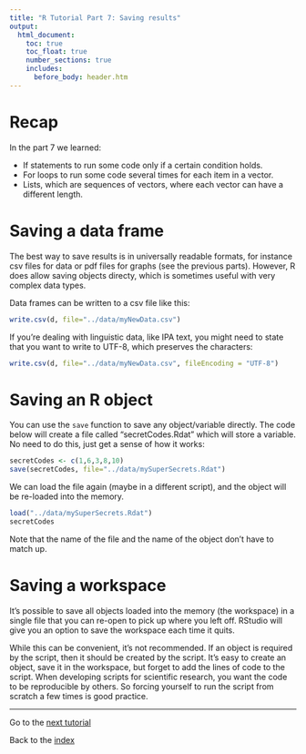 ```yaml
---
title: "R Tutorial Part 7: Saving results"
output:
  html_document:
    toc: true
    toc_float: true
    number_sections: true
    includes:
      before_body: header.htm
---
```


# Recap

In the part 7 we learned:

-  If statements to run some code only if a certain condition holds.
-  For loops to run some code several times for each item in a vector.
-  Lists, which are sequences of vectors, where each vector can have a different length.

# Saving a data frame

The best way to save results is in universally readable formats, for instance csv files for data or pdf files for graphs (see the previous parts).  However, R does allow saving objects directy, which is sometimes useful with very complex data types.

Data frames can be written to a csv file like this:

```r
write.csv(d, file="../data/myNewData.csv")
```

If you're dealing with linguistic data, like IPA text, you might need to state that you want to write to UTF-8, which preserves the characters:

```r
write.csv(d, file="../data/myNewData.csv", fileEncoding = "UTF-8")
```

# Saving an R object

You can use the `save` function to save any object/variable directly.  The code below will create a file called "secretCodes.Rdat" which will store a variable. No need to do this, just get a sense of how it works:

```r
secretCodes <- c(1,6,3,8,10)
save(secretCodes, file="../data/mySuperSecrets.Rdat")
```

We can load the file again (maybe in a different script), and the object will be re-loaded into the memory.

```r
load("../data/mySuperSecrets.Rdat")
secretCodes
```

Note that the name of the file and the name of the object don't have to match up.

# Saving a workspace

It's possible to save all objects loaded into the memory (the workspace) in a single file that you can re-open to pick up where you left off.  RStudio will give you an option to save the workspace each time it quits.  

While this can be convenient, it's not recommended.  If an object is required by the script, then it should be created by the script.  It's easy to create an object, save it in the workspace, but forget to add the lines of code to the script.  When developing scripts for scientific research, you want the code to be reproducible by others.  So forcing yourself to run the script from scratch a few times is good practice.




---

Go to the [next tutorial](IntroToR_8.html)

Back to the [index](../index.html)
